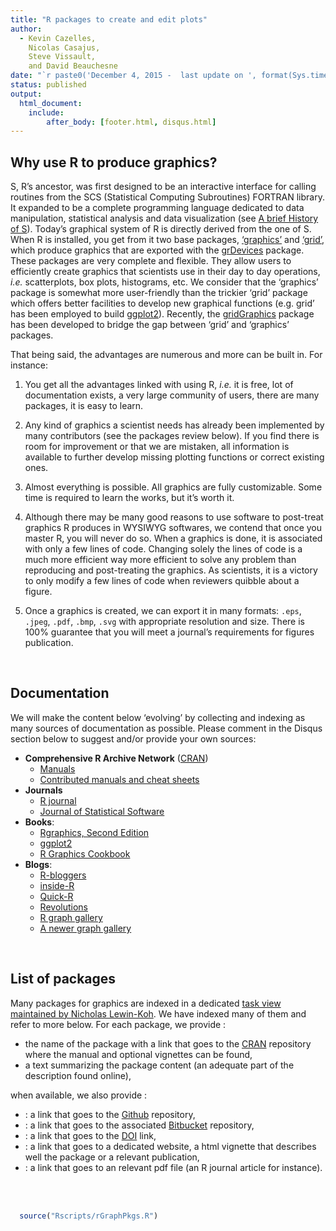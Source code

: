 ```yaml
---
title: "R packages to create and edit plots"
author:
  - Kevin Cazelles,
    Nicolas Casajus,
    Steve Vissault,
    and David Beauchesne
date: "`r paste0('December 4, 2015 -  last update on ', format(Sys.time(), '%B %d, %Y'))`"
status: published
output:
  html_document:
    include:
        after_body: [footer.html, disqus.html]
---
```




## Why use R to produce graphics?

S, R's ancestor, was first designed to be an interactive interface for calling routines from the SCS (Statistical Computing Subroutines) FORTRAN library. It expanded to be a complete programming language dedicated to data manipulation, statistical analysis and data visualization (see [A brief History of S](http://www.lcg.unam.mx/~lcollado/R/resources/history_of_S.pdf)). Today's graphical system of R is directly derived from the one of S. When R is installed, you get from it two base packages, ['graphics'](https://stat.ethz.ch/R-manual/R-devel/library/graphics/html/00Index.html) and ['grid'](https://stat.ethz.ch/R-manual/R-devel/library/grid/html/00Index.html), which produce graphics that are exported with the [grDevices](https://stat.ethz.ch/R-manual/R-devel/library/grDevices/html/00Index.html) package. These packages are very complete and flexible. They allow users to efficiently create graphics that scientists use in their day to day operations, *i.e.* scatterplots, box plots, histograms, etc. We consider that the 'graphics' package is somewhat more user-friendly than the trickier 'grid' package which offers better facilities to develop new graphical functions (e.g. grid' has been employed to build [ggplot2](https://cran.r-project.org/web/packages/ggplot2)). Recently, the [gridGraphics](https://journal.r-project.org/archive/2015-1/murrell.pdf) package has been developed to bridge the gap between 'grid' and 'graphics' packages.

That being said, the advantages are numerous and more can be built in. For instance:


1. You get all the advantages linked with using R, *i.e.* it is free, lot of documentation exists, a very large community of users, there are many packages, it is easy to learn.

2. Any kind of graphics a scientist needs has already been implemented by many contributors (see the packages review below). If you find there is room for improvement or that we are mistaken, all information is available to further develop missing plotting functions or correct existing ones.

3. Almost everything is possible. All graphics are fully customizable. Some time is required to learn the works, but it's worth it.

4. Although there may be many good reasons to use software to post-treat graphics R produces in WYSIWYG softwares, we contend that once you master R, you will never do so. When a graphics is done, it is associated with only a few lines of code. Changing solely the lines of code is a much more efficient way more efficient to solve any problem than reproducing and post-treating the graphics. As scientists, it is a victory to only modify a few lines of code when reviewers quibble about a figure.

5. Once a graphics is created, we can export it in many formats: `.eps`, `.jpeg`, `.pdf`, `.bmp`, `.svg` with appropriate resolution and size. There is 100% guarantee that you will meet a journal's requirements for figures publication.

<!-- This blog section is dedicated to help you realize these advantages. Examples will be provided with many parameters to ensure you can get exactly what you want (in term of graphics). We wish to show and assist you in making everything possible. Every tool is already available and we made some more accessible through this [graphicsutils](https://github.com/KevCaz/graphicsutils) package available on github.
 -->

<br/>


## Documentation

We will make the content below 'evolving' by collecting and indexing as many sources of documentation as possible. Please comment in the Disqus section below to suggest and/or provide your own sources:


- **Comprehensive R Archive Network** ([CRAN](https://cran.r-project.org))
    - [Manuals](https://cran.r-project.org/manuals.html)
    - [Contributed manuals and cheat sheets](https://cran.r-project.org/other-docs.html)

- **Journals**
    - [R journal](https://journal.r-project.org)
    - [Journal of Statistical Software](http://www.jstatsoft.org/index)

- **Books**:
    - [Rgraphics, Second  Edition](https://www.stat.auckland.ac.nz/~paul/RG2e/index.html)
    -   [ggplot2](http://ms.mcmaster.ca/~bolker/misc/ggplot2-book.pdf)
    - [R Graphics Cookbook](http://www.cookbook-r.com/Graphs/)

- **Blogs**:
    - [R-bloggers](http://www.r-bloggers.com)
    - [inside-R](http://www.inside-r.org)
    - [Quick-R](http://www.statmethods.net/about/learningcurve.html)
    - [Revolutions](http://blog.revolutionanalytics.com/about.html)
    - [R graph gallery](http://rgraphgallery.blogspot.ca)
    - [A newer graph gallery](http://www.r-graph-gallery.com)


<br/>


## List of packages

<!-- Find package [here](http://rpackages.ianhowson.com) A comprehensive index of R packages and documentation from CRAN, Bioconductor, GitHub and R-Forge. (https://cran.r-project.org/web/packages/available_packages_by_name.html) -->
Many packages for graphics are indexed in a dedicated [task view maintained by Nicholas Lewin-Koh](https://cran.r-project.org/web/views/Graphics.html). We have indexed many of them and refer to more below. For each package, we provide :

  - the name of the package with a link that goes to the [CRAN](https://cran.r-project.org) repository where the manual and optional vignettes can be found,
  - a text summarizing the package content (an adequate part of the description found online),

when available, we also provide :

  - <a href=""><i class="fa fa-github"></i></a>: a link that goes to the [Github](https://github.com) repository,
  - <a href=""><i class="fa fa-bitbucket"></i></a>: a link that goes to the associated [Bitbucket](https://bitbucket.org) repository,
  - <a href=""><i class="ai ai-doi"></i></a>: a link that goes to the [DOI](http://www.doi.org) link,
  - <a href=""><i class="fa fa-link"></i></a>: a link that goes to a dedicated website, a html vignette that describes well the package or a relevant publication,
  - <a href=""><i class="fa fa-file-pdf-o"></i></a>: a link that goes to an relevant pdf file (an R journal article for instance).


<br/><br/>

```r
  source("Rscripts/rGraphPkgs.R")
```
